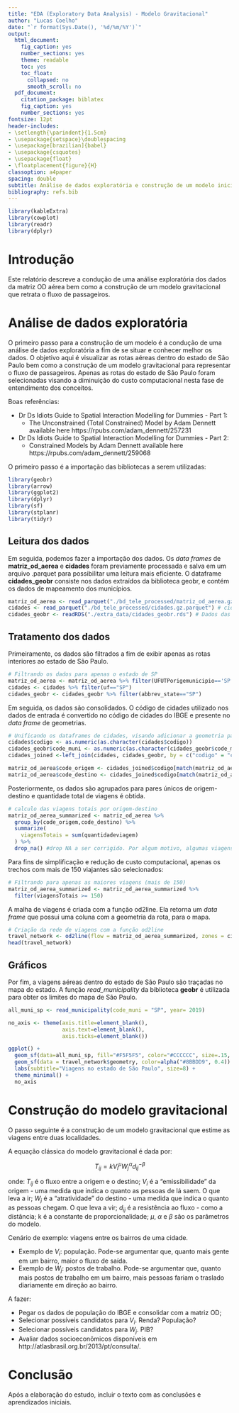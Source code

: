```yaml
---
title: "EDA (Exploratory Data Analysis) - Modelo Gravitacional"
author: "Lucas Coelho"
date: "`r format(Sys.Date(), '%d/%m/%Y')`"
output:
  html_document:
    fig_caption: yes
    number_sections: yes
    theme: readable
    toc: yes
    toc_float:
      collapsed: no
      smooth_scroll: no
  pdf_document:
    citation_package: biblatex
    fig_caption: yes
    number_sections: yes
fontsize: 12pt
header-includes:
- \setlength{\parindent}{1.5cm}
- \usepackage{setspace}\doublespacing
- \usepackage[brazilian]{babel}
- \usepackage{csquotes}
- \usepackage{float}
- \floatplacement{figure}{H}
classoption: a4paper
spacing: double
subtitle: Análise de dados exploratória e construção de um modelo inicial.
bibliography: refs.bib
---
```


```r

library(kableExtra)
library(cowplot)
library(readr)
library(dplyr)

```

\newpage
\tableofcontents 
\newpage
\listoffigures
\newpage

# Introdução
Este relatório descreve a condução de uma análise exploratória dos dados da matriz OD aérea bem como a construção de um modelo gravitacional que retrata o fluxo de passageiros.

# Análise de dados exploratória

O primeiro passo para a construção de um modelo é a condução de uma análise de dados exploratória a fim de se situar e conhecer melhor os dados. O objetivo aqui é visualizar as rotas aéreas dentro do estado de São Paulo bem como a construção de um modelo gravitacional para representar o fluxo de passageiros. Apenas as rotas do estado de São Paulo foram selecionadas visando a diminuição do custo computacional nesta fase de entendimento dos conceitos.

Boas referências:

- Dr Ds Idiots Guide to Spatial Interaction Modelling for Dummies - Part 1:
  - The Unconstrained (Total Constrained) Model by Adam Dennett available here https://rpubs.com/adam_dennett/257231
- Dr Ds Idiots Guide to Spatial Interaction Modelling for Dummies - Part 2: 
  - Constrained Models by Adam Dennett available here https://rpubs.com/adam_dennett/259068

O primeiro passo é a importação das bibliotecas a serem utilizadas:

```r
library(geobr)
library(arrow)
library(ggplot2)
library(dplyr)
library(sf)
library(stplanr)
library(tidyr)
```

## Leitura dos dados

Em seguida, podemos fazer a importação dos dados. Os *data frames* de **matriz_od_aerea** e **cidades** foram previamente processada e salva em um arquivo .parquet para possibilitar uma leitura mais eficiente. O dataframe **cidades_geobr** consiste nos dados extraídos da biblioteca geobr, e contém os dados de mapeamento dos municípios.

```r
matriz_od_aerea <- read_parquet("./bd_tele_processed/matriz_od_aerea.gz.parquet") # matriz aérea processada em parquet
cidades <- read_parquet("./bd_tele_processed/cidades.gz.parquet") # cidades processada em parquet
cidades_geobr <- readRDS("./extra_data/cidades_geobr.rds") # Dados das cidades Brasileiras previamente capturados com o geobr (vide grab_cities_geobr.R)
```

## Tratamento dos dados

Primeiramente, os dados são filtrados a fim de exibir apenas as rotas interiores ao estado de São Paulo.

```r
# Filtrando os dados para apenas o estado de SP
matriz_od_aerea <- matriz_od_aerea %>% filter(UFUTPorigemunicipio=='SP',UFUTPdestinounicipio=="SP")
cidades <- cidades %>% filter(uf=="SP")
cidades_geobr <- cidades_geobr %>% filter(abbrev_state=="SP")
```

Em seguida, os dados são consolidados. O código de cidades utilizado nos dados de entrada é convertido no código de cidades do IBGE e presente no *data frame* de geometrias.

```r
# Unificando os dataframes de cidades, visando adicionar a geometria para o mapa
cidades$codigo <- as.numeric(as.character(cidades$codigo))
cidades_geobr$code_muni <- as.numeric(as.character(cidades_geobr$code_muni))
cidades_joined <-left_join(cidades, cidades_geobr, by = c("codigo" = "code_muni"))

matriz_od_aerea$code_origem <- cidades_joined$codigo[match(matriz_od_aerea$idmunicipioorigem, cidades_joined$idMunicipio)]
matriz_od_aerea$code_destino <- cidades_joined$codigo[match(matriz_od_aerea$idmunicipiodestino, cidades_joined$idMunicipio)]
```

Posteriormente, os dados são agrupados para pares únicos de origem-destino e quantidade total de viagens é obtida.

```r
# calculo das viagens totais por origem-destino
matriz_od_aerea_summarized <- matriz_od_aerea %>%
  group_by(code_origem,code_destino) %>%
  summarize(
    viagensTotais = sum(quantidadeviagem)
  ) %>% 
  drop_na() #drop NA a ser corrigido. Por algum motivo, algumas viagens de MG estavam aparecendo (aeroporto de Uberlândia)
```

Para fins de simplificação e redução de custo computacional, apenas os trechos com mais de 150 viajantes são selecionados:

```r
# Filtrando para apenas as maiores viagens (mais de 150)
matriz_od_aerea_summarized <- matriz_od_aerea_summarized %>%
  filter(viagensTotais >= 150)
```

A malha de viagens é criada com a função od2line. Ela retorna um *data frame* que possui uma coluna com a geometria da rota, para o mapa.

```r
# Criação da rede de viagens com a função od2line
travel_network <- od2line(flow = matriz_od_aerea_summarized, zones = cidades_geobr)
head(travel_network)
```

## Gráficos

Por fim, a viagens aéreas dentro do estado de São Paulo são traçadas no mapa do estado. A função *read_municipality* da biblioteca **geobr** é utilizada para obter os limites do mapa de São Paulo.

```r
all_muni_sp <- read_municipality(code_muni = "SP", year= 2019)
```
```r
no_axis <- theme(axis.title=element_blank(),
                 axis.text=element_blank(),
                 axis.ticks=element_blank())

ggplot() +
  geom_sf(data=all_muni_sp, fill="#F5F5F5", color="#CCCCCC", size=.15, show.legend = FALSE) +
  geom_sf(data = travel_network$geometry, color=alpha("#8BBDD9", 0.4)) +
  labs(subtitle="Viagens no estado de São Paulo", size=8) +
  theme_minimal() +
  no_axis
```

# Construção do modelo gravitacional

O passo seguinte é a construção de um modelo gravitacional que estime as viagens entre duas localidades.

A equação clássica do modelo gravitacional é dada por:

$$T_{ij} = k V_i^\mu W_j^\alpha d_{ij}^{-\beta} $$

onde:
$T_{ij}$ é o fluxo entre a origem e o destino;
$V_i$ é a "emissibilidade" da origem - uma medida que indica o quanto as pessoas de lá saem. O que leva a ir;
$W_j$ é a "atratividade" do destino - uma medida que indica o quanto as pessoas chegam. O que leva a vir;
$d_{ij}$ é a resistência ao fluxo - como a distância;
k é a constante de proporcionalidade;
$\mu$, $\alpha$ e $\beta$ são os parâmetros do modelo.

Cenário de exemplo: viagens entre os bairros de uma cidade.

  - Exemplo de $V_i$: população. Pode-se argumentar que, quanto mais gente em um bairro, maior o fluxo de saída.
  - Exemplo de $W_j$: postos de trabalho. Pode-se argumentar que, quanto mais postos de trabalho em um bairro, mais pessoas fariam o traslado diariamente em direção ao bairro.

A fazer:

  - Pegar os dados de população do IBGE e consolidar com a matriz OD;
  - Selecionar possíveis candidatos para $V_i$. Renda? População?
  - Selecionar possíveis candidatos para $W_j$. PIB?
  - Avaliar dados socioeconômicos disponíveis em http://atlasbrasil.org.br/2013/pt/consulta/.

# Conclusão

Após a elaboração do estudo, incluir o texto com as conclusões e aprendizados iniciais.


\newpage
